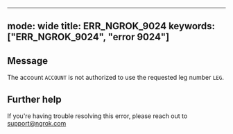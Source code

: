 
---
mode: wide
title: ERR_NGROK_9024
keywords: ["ERR_NGROK_9024", "error 9024"]
---

## Message
The account `ACCOUNT` is not authorized to use the requested leg number `LEG`.




## Further help
If you're having trouble resolving this error, please reach out to [support@ngrok.com](mailto:support@ngrok.com?subject=Help%20with%20ERR_NGROK_9024)

